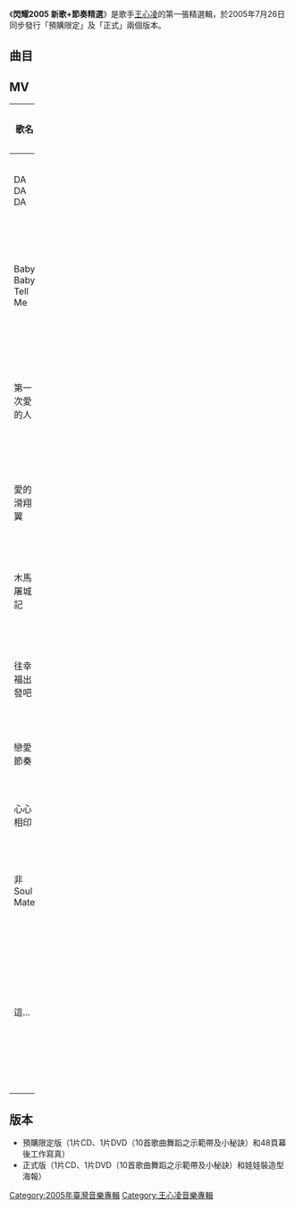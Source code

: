{{Infobox Album | <!-- See Wikipedia:WikiProject_Albums --> 
| Name = 閃耀2005 新歌+節奏精選
| Type = [[精選輯|精選輯]]
| Artist = [[王心凌|王心凌]] 
| Cover = Shining 2005.jpg
| Background = 
| Released = 2005年7月26日
| Format = [[CD|CD]]
| Recorded = 
| Genre = [[華語流行音樂|華語流行音樂]]、[[舞蹈流行音樂|舞蹈流行音樂]]
| Length = 1:17:12
| Label = [[愛貝克思_(台灣)|愛貝克思]]
| Producer = 
| Reviews = 
| Last album  = [[Honey_(王心凌專輯)|Honey]]<br />（2005年）  
| This album  = '''閃耀2005 新歌+節奏精選'''<br />（2005年）
| Next album  = [[Cyndi_with_U|Cyndi with U]]<br />（2005年）
| Misc = {{Extra album cover 2
| Upper caption = 其它封面
| Type = 精選輯
| Cover = Shining2005.jpg
| Lower caption = 預購限定版
}}
}}

《'''閃耀2005 新歌+節奏精選'''》是歌手[[王心凌|王心凌]]的第一張精選輯，於2005年7月26日同步發行「預購限定」及「正式」兩個版本。

==曲目==
{{Tracklist

| headline = 
| font_size = 100%
| total_length = 1:17:12

| music_credits = yes
| lyrics_credits = yes
| arranger_credits = yes
| producer_credits = yes
| longnote_column = yes
| extra_column = 初收錄專輯

| title1 = DA DA DA
| note1 = 
| longnote1 = '''新歌'''<br />'''第一主打'''<br />原曲為[[黃鶯鶯|黃鶯鶯]]〈DA DA DA〉
| music1 = [[Kannan_Chandren|Kannan Chandren]]
| lyrics1 = [[陳思宇|陳思宇]]
| arranger1 = [[呂紹淳|呂紹淳]]
| producer1 = [[小螞蟻|小螞蟻]]
| length1 = 3:48

| title2 = 2005月光閃耀
| note2 = 
| longnote2 = '''新歌'''<br />〈月光〉舞曲版<br />原曲為〈{{link-ja|亞麻色頭髮的少女|亜麻色の髪の乙女 (ヴィレッジ・シンガーズの曲)}}〉
| music2 = {{link-ja|橋本淳 (作詞家)|橋本淳 (作詞家)|橋本淳}}
| lyrics2 = [[談曉珍|談曉珍]]<br/>陳思宇
| arranger2 = [[洪信傑|洪信傑]]
| producer2 = 小螞蟻
| length2 = 4:15

| title3 = Baby Baby Tell Me
| note3 = 
| longnote3 = '''第二主打'''<br />原曲為[[嚴正化|嚴正化]]〈Baby Baby Tell Me〉
| music3 = Jae Y Chong
| lyrics3 = [[李焯雄|李焯雄]]
| arranger3 = Jae Y Chong
| producer3 = 小螞蟻
| length3 = 3:28
| extra3 = Begin...

| title4 = 愛你
| note4 = RAP：[[王少偉|王少偉]]
| longnote4 = 原曲為{{link-ko|Papaya (音乐团体)|파파야 (음악 그룹)|Papaya}}〈聽我說〉
| music4 = Hwang Sei-Joon
| lyrics4 = [[潘瑛|潘瑛]]<br/>談曉珍<br/>陳思宇
| arranger4 = Lee Jung-Hoon
| producer4 = 小螞蟻
| length4 = 3:38
| extra4 = 愛你

| title5 = Honey
| note5 = 
| longnote5 = 
| music5 = [[史萬達|史萬達]]
| lyrics5 = [[廖瑩如|廖瑩如]]
| arranger5 = [[王治平|王治平]]
| producer5 = 王治平
| length5 = 3:32
| extra5 = Honey

| title6 = 當你
| note6 = 
| longnote6 = 
| music6 = [[林俊傑|林俊傑]]
| lyrics6 = [[張思爾|張思爾]]
| arranger6 = [[鄧志明|Martin Tang]]
| producer6 = 小螞蟻
| length6 = 3:21
| extra6 = Begin...

| title7 = Beauty
| note7 = 
| longnote7 = 
| music7 = [[包小柏|包小柏]]
| lyrics7 = [[毛毛_(作詞人)|毛毛]]
| arranger7 = [[包小松|包小松]]
| producer7 = 包小柏
| length7 = 3:58
| extra7 = Begin...

| title8 = 翹翹板
| note8 = 
| longnote8 = 
| music8 = [[廖世傑|廖世傑]]
| lyrics8 = 廖世傑
| arranger8 = 洪信傑
| producer8 = 王治平
| length8 = 3:36
| extra8 = Honey

| title9 = 愛的套餐
| note9 = 
| longnote9 = 原曲為Hyun Zoo〈연애의 기초〉<ref>本名與韓國知名演員[[金賢珠|金賢珠]]相同，但並不同人，並以Hyun Zoo為藝名發行專輯。</ref>
| music9 = Hwang Seong-Je
| lyrics9 = [[徐世珍|徐世珍]]
| arranger9 = Jeremy
| producer9 = 王治平
| length9 = 3:23
| extra9 = 愛你

| title10 = 愛的滑翔翼
| note10 = 
| longnote10 = 原曲為大塚愛〈[[桃花花瓣|桃花花瓣]]〉
| music10 = [[大塚愛|大塚愛]]
| lyrics10 = [[嚴云農|嚴云農]]
| arranger10 = [[陳飛午|陳飛午]]
| producer10 = 陳思宇
| length10 = 4:55
| extra10 = Honey

| title11 = 戀愛節奏
| note11 = 
| longnote11 = 
| music11 = [[Nichelle_Hee|Nichelle Hee]]<br/>[[Nick_Lee|Nick Lee]]
| lyrics11 = Nichelle Hee<br/>陳思宇
| arranger11 = 洪信傑
| producer11 = [[彭莒欣|彭莒欣]]
| length11 = 4:29
| extra11 = 愛你

| title12 = 木馬屠城記
| note12 = 
| longnote12 = 
| music12 = 廖世傑
| lyrics12 = 廖世傑<br />談曉珍
| arranger12 = [[Terence_Teo|Terence Teo]]
| producer12 = 小螞蟻<br />陳思宇
| length12 = 3:22
| extra12 = Honey

| title13 = 非 Soul-mate
| note13 = 
| longnote13 = 
| music13 = [[陳偉_(音樂人)|陳偉]]
| lyrics13 = 毛毛
| arranger13 = 陳偉
| producer13 = 陳偉
| length13 = 4:00
| extra13 = Begin....

| title14 = 灰姑娘的眼淚（電音版）
| note14 = 
| longnote14 = 以原版編曲為基底修改，另副歌部分片段重新演唱
| music14 = 包小柏
| lyrics14 = [[梁鴻斌|天天]]
| arranger14 = 包小松<br />待查
| producer14 = 包小柏<br />待查
| length14 = 4:38
| extra14 = 

| title15 = 這…
| note15 = 
| longnote15 = 原唱為[[喜悅Dana|Dana]]〈Diamond〉
| music15 = Jang<br />Won Bong<br />Lee Jung Kyu
| lyrics15 = [[A.I.M.O|A.I.M.O (趙英洋)]]
| arranger15 = Martin Tang
| producer15 = 陳思宇
| length15 = 3:30
| extra15 = Begin....

| title16 = 第一次愛的人
| note16 = 
| longnote16 = '''第三主打'''<br />原曲為[[M2M_(組合)|M2M]]〈The Day You Went Away〉
| music16 = [[瑪麗安·雷文|瑪麗安·雷文]]<br/>[[瑪麗特·拉森|瑪麗特·拉森]]
| lyrics16 = [[林怡芬|林怡芬]]
| arranger16 = Terence Teo
| producer16 = 陳思宇
| length16 = 3:51
| extra16 = 愛你

| title17 = 心心相印
| note17 = 
| longnote17 = 原曲為{{link-ko|SWi.T|스위티 (대한민국의 3인조 음악 그룹)}}〈너와난 하난거야〉
| music17 = Song Baek-Kyung
| lyrics17 = [[陳天佑|陳天佑]]
| arranger17 = Terence Teo
| producer17 = 陳思宇
| length17 = 3:48
| extra17 = 愛你

| title18 = 失戀歌迷黨
| note18 = 
| longnote18 = 原曲為[[S'MAX|S'MAX]]〈Aloha〉
| music18 = Park. Sung ll
| lyrics18 = [[Benny_C.|Benny C.]]
| arranger18 = 奧斯卡
| producer18 = 陳思宇
| length18 = 3:39
| extra18 = Honey

| title19 = 往幸福出發吧
| note19 = 
| longnote19 = 原曲為Seo Yeon〈Sweet July〉
| music19 = Hwang Seong-Je
| lyrics19 = 徐世珍
| arranger19 = 奧斯卡
| producer19 = 小螞蟻
| length19 = 3:40
| extra19 = Honey

| title20 = 愛你（電音版）
| note20 = RAP：[[王少偉|王少偉]]
| longnote20 = 原曲為Papaya〈聽我說〉<br />[[DJ_Kiyoshi|DJ Kiyoshi]] [[重混|Remix]]
| music20 = Hwang Sei-Joon
| lyrics20 = 潘瑛<br/>談曉珍<br/>陳思宇
| arranger20 =
| producer20 = 
| length20 = 4:33
| extra20 = 《愛派對2》合輯
}}

==MV==
{| class="wikitable plainrowheaders" width=100%
|-
! scope="col" width=12%| 歌名
! scope="col" width=10%| 導演
! scope="col" width=65%| 附註
|-
|DA DA DA||[[黃中平|黃中平]]||首波主打歌MV，此精選輯的新歌。
|-
|Baby Baby Tell Me||[[金卓|金卓]]||第二主打歌MV，選舊歌重新當主打，該歌曲原收錄在首張專輯[[Begin...|Begin...]]。
|-
|第一次愛的人||金卓||第三主打歌MV，選舊歌重新當主打，該歌曲原收錄在第二張專輯[[愛你|愛你]]。
|-
|愛的滑翔翼||金卓||多數畫面剪輯自《Honey》專輯慶功演唱會
|-
|木馬屠城記||金卓||多數畫面剪輯自《Honey》專輯慶功演唱會
|-
|往幸福出發吧||金卓||部分畫面剪輯自《Honey》專輯慶功演唱會
|-
|戀愛節奏||||畫面來自王心凌夢幻遊園地演唱會
|-
|心心相印||||畫面來自王心凌夢幻遊園地演唱會
|-
|非Soul Mate|| ||畫面剪輯自《愛你》影音升級版VCD收錄之澳門短滯記
|-
|這...|| ||畫面剪輯自〈灰姑娘的眼淚〉、〈Beauty〉、〈愛你〉三支MV­幕後花絮、《Begin...》簽唱會片段等
|-
|}

== 版本 ==
*預購限定版（1片CD、1片DVD（10首歌曲舞蹈之示範帶及小秘訣）和48頁幕後工作寫真）
*正式版（1片CD、1片DVD（10首歌曲舞蹈之示範帶及小秘訣）和娃娃裝造型海報）

{{王心凌}}

[[Category:2005年臺灣音樂專輯|Category:2005年臺灣音樂專輯]]
[[Category:王心凌音樂專輯|Category:王心凌音樂專輯]]